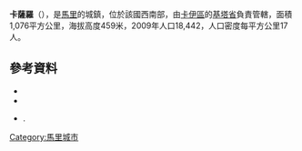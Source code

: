 '''卡薩羅'''（{{lang-fr|Kassaro}}），是[[馬里|馬里]]的城鎮，位於該國西南部，由[[卡伊區|卡伊區]]的[[基塔省|基塔省]]負責管轄，面積1,076平方公里，海拔高度459米，2009年人口18,442，人口密度每平方公里17人。

==參考資料==
*{{citation | url=http://instat.gov.ml/documentation/kayes.pdf | publisher=République de Mali: Institut National de la Statistique | title=Resultats Provisoires RGPH 2009 (Région de Kayes) | language=fr | accessdate=2015-07-22 | archive-date=2012-09-19 | archive-url=https://www.webcitation.org/6AnXrhnbD?url=http://instat.gov.ml/documentation/kayes.pdf | dead-url=no }}
*{{citation | title=Communes de la Région de Kayes | publisher=Ministère de l’administration territoriale et des collectivités locales, République du Mali | url=http://www.matcl.gov.ml/pdf/ComRegKayes.pdf | language=fr | deadurl=yes | archiveurl=https://www.webcitation.org/6AnYG9eqc?url=http://www.matcl.gov.ml/pdf/ComRegKayes.pdf | archivedate=2012-09-19 | accessdate=2015-07-22 }}
*{{citation | title=Plan de Sécurité Alimentaire Commune Rurale de Kassaro 2007-2011 | publisher=Commissariat à la Sécurité Alimentaire, République du Mali, USAID-Mali | year=2006 | url=http://www.aec.msu.edu/fs2/mali_fd_strtgy/plans/kayes/kita/psa_kassaro.pdf | language=fr | deadurl=yes | archiveurl=https://web.archive.org/web/20120908121437/http://www.aec.msu.edu/fs2/mali_fd_strtgy/plans/kayes/kita/psa_kassaro.pdf | archivedate=2012年9月8日 | df= | accessdate=2015年7月22日 }}.

{{Coord|12|57|16|N|8|52|52|W|display=title}}

{{卡伊區}}

[[Category:馬里城市|Category:馬里城市]]


{{Mali-geo-stub}}